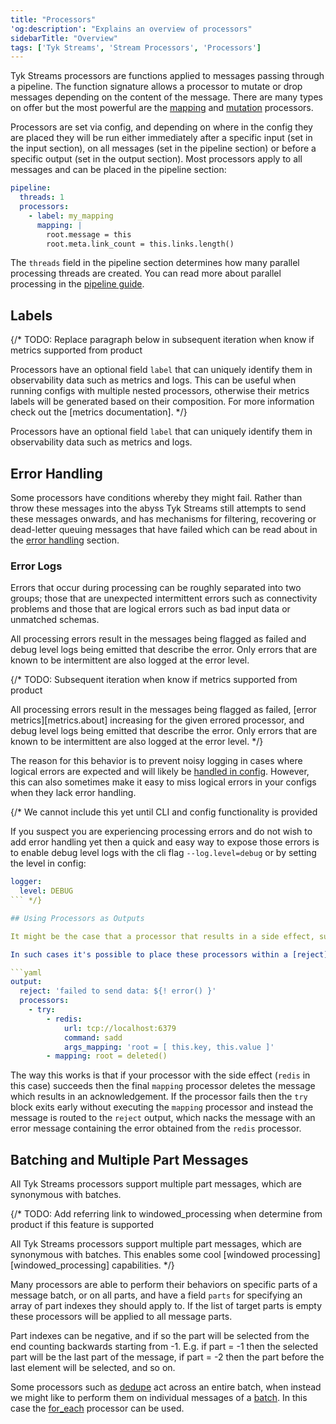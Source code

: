 ```yaml
---
title: "Processors"
'og:description': "Explains an overview of processors"
sidebarTitle: "Overview"
tags: ['Tyk Streams', 'Stream Processors', 'Processors']
---
```


Tyk Streams processors are functions applied to messages passing through a pipeline. The function signature allows a processor to mutate or drop messages depending on the content of the message. There are many types on offer but the most powerful are the [mapping](/5.5/product-stack/tyk-streaming/configuration/processors/mapping) and [mutation](/5.5/product-stack/tyk-streaming/configuration/processors/mutation) processors.

Processors are set via config, and depending on where in the config they are placed they will be run either immediately after a specific input (set in the input section), on all messages (set in the pipeline section) or before a specific output (set in the output section). Most processors apply to all messages and can be placed in the pipeline section:

```yaml
pipeline:
  threads: 1
  processors:
    - label: my_mapping
      mapping: |
        root.message = this
        root.meta.link_count = this.links.length()
```

The `threads` field in the pipeline section determines how many parallel processing threads are created. You can read more about parallel processing in the [pipeline guide](/5.5/product-stack/tyk-streaming/configuration/common-configuration/processing-pipelines).

## Labels

{/* TODO: Replace paragraph below in subsequent iteration when know if metrics supported from product

Processors have an optional field `label` that can uniquely identify them in observability data such as metrics and logs. This can be useful when running configs with multiple nested processors, otherwise their metrics labels will be generated based on their composition. For more information check out the [metrics documentation]. */}

Processors have an optional field `label` that can uniquely identify them in observability data such as metrics and logs.

## Error Handling

Some processors have conditions whereby they might fail. Rather than throw these messages into the abyss Tyk Streams still attempts to send these messages onwards, and has mechanisms for filtering, recovering or dead-letter queuing messages that have failed which can be read about in the [error handling](/5.5/product-stack/tyk-streaming/configuration/common-configuration/error-handling) section.

### Error Logs

Errors that occur during processing can be roughly separated into two groups; those that are unexpected intermittent errors such as connectivity problems and those that are logical errors such as bad input data or unmatched schemas.

All processing errors result in the messages being flagged as failed and debug level logs being emitted that describe the error. Only errors that are known to be intermittent are also logged at the error level.

{/* TODO: Subsequent iteration when know if metrics supported from product

All processing errors result in the messages being flagged as failed, [error metrics][metrics.about] increasing for the given errored processor, and debug level logs being emitted that describe the error. Only errors that are known to be intermittent are also logged at the error level. */}

The reason for this behavior is to prevent noisy logging in cases where logical errors are expected and will likely be [handled in config](/5.5/product-stack/tyk-streaming/configuration/common-configuration/error-handling). However, this can also sometimes make it easy to miss logical errors in your configs when they lack error handling. 

{/* We cannot include this yet until CLI and config functionality is provided

If you suspect you are experiencing processing errors and do not wish to add error handling yet then a quick and easy way to expose those errors is to enable debug level logs with the cli flag `--log.level=debug` or by setting the level in config:

```yaml
logger:
  level: DEBUG
``` */}

## Using Processors as Outputs

It might be the case that a processor that results in a side effect, such as the [redis](/5.5/product-stack/tyk-streaming/configuration/processors/redis) processor, is the only side effect of a pipeline, and therefore could be considered the output.

In such cases it's possible to place these processors within a [reject](/5.5/product-stack/tyk-streaming/configuration/outputs/reject) output so that they behave the same as regular outputs, where success results in dropping the message with an acknowledgement and failure results in a nack (or retry):

```yaml
output:
  reject: 'failed to send data: ${! error() }'
  processors:
    - try:
        - redis:
            url: tcp://localhost:6379
            command: sadd
            args_mapping: 'root = [ this.key, this.value ]'
        - mapping: root = deleted()
```

The way this works is that if your processor with the side effect (`redis` in this case) succeeds then the final `mapping` processor deletes the message which results in an acknowledgement. If the processor fails then the `try` block exits early without executing the `mapping` processor and instead the message is routed to the `reject` output, which nacks the message with an error message containing the error obtained from the `redis` processor.

## Batching and Multiple Part Messages

All Tyk Streams processors support multiple part messages, which are synonymous with batches.

{/* TODO: Add referring link to windowed_processing when determine from product if this feature is supported 

All Tyk Streams processors support multiple part messages, which are synonymous with batches. This enables some cool [windowed processing][windowed_processing] capabilities. */}

Many processors are able to perform their behaviors on specific parts of a message batch, or on all parts, and have a field `parts` for specifying an array of part indexes they should apply to. If the list of target parts is empty these processors will be applied to all message parts.

Part indexes can be negative, and if so the part will be selected from the end counting backwards starting from -1. E.g. if part = -1 then the selected part will be the last part of the message, if part = -2 then the part before the last element will be selected, and so on.

Some processors such as [dedupe](/5.5/product-stack/tyk-streaming/configuration/processors/dedupe) act across an entire batch, when instead we might like to perform them on individual messages of a [batch](/5.5/product-stack/tyk-streaming/configuration/common-configuration/batching). In this case the [for_each](/5.5/product-stack/tyk-streaming/configuration/processors/for-each) processor can be used.
